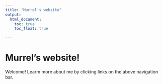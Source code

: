 ```yaml
---
title: "Murrel's website"
output: 
  html_document:
    toc: true
    toc_float: true

---
```


# Murrel's website!

Welcome! Learm more about me by clicking links on the above navigation bar.